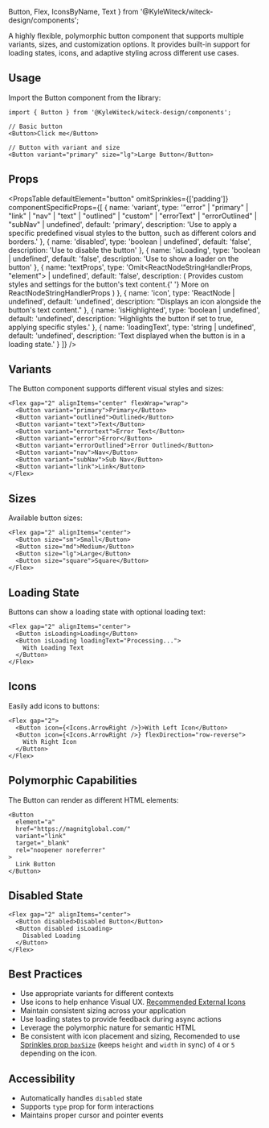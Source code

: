   Button,
  Flex,
  IconsByName,
  Text
} from '@KyleWiteck/witeck-design/components';

A highly flexible, polymorphic button component that supports multiple variants,
sizes, and customization options. It provides built-in support for loading
states, icons, and adaptive styling across different use cases.

## Usage

Import the Button component from the library:

```tsx
import { Button } from '@KyleWiteck/witeck-design/components';

// Basic button
<Button>Click me</Button>

// Button with variant and size
<Button variant="primary" size="lg">Large Button</Button>
```

## Props

<PropsTable
  defaultElement="button"
  omitSprinkles={['padding']}
  componentSpecificProps={[
    {
      name: 'variant',
      type: '"error" | "primary" | "link" | "nav" | "text" | "outlined" | "custom" | "errorText" | "errorOutlined" | "subNav" | undefined',
      default: 'primary',
      description:
        'Use to apply a specific predefined visual styles to the button, such as different colors and borders.'
    },
    {
      name: 'disabled',
      type: 'boolean | undefined',
      default: 'false',
      description: 'Use to disable the button'
    },
    {
      name: 'isLoading',
      type: 'boolean | undefined',
      default: 'false',
      description: 'Use to show a loader on the button'
    },
    {
      name: 'textProps',
      type: 'Omit<ReactNodeStringHandlerProps, "element"> | undefined',
      default: 'false',
      description: (
        <Text element="span" variant="inherit">
          Provides custom styles and settings for the button's text content.{' '}
          <Link to="/guides/components/reactNodeStringHandler">
            More on ReactNodeStringHandlerProps
          </Link>
        </Text>
      )
    },
    {
      name: 'icon',
      type: 'ReactNode | undefined',
      default: 'undefined',
      description: "Displays an icon alongside the button's text content."
    },
    {
      name: 'isHighlighted',
      type: 'boolean | undefined',
      default: 'undefined',
      description:
        'Highlights the button if set to true, applying specific styles.'
    },
    {
      name: 'loadingText',
      type: 'string | undefined',
      default: 'undefined',
      description: 'Text displayed when the button is in a loading state.'
    }
  ]}
/>

## Variants

The Button component supports different visual styles and sizes:

```tsx live
<Flex gap="2" alignItems="center" flexWrap="wrap">
  <Button variant="primary">Primary</Button>
  <Button variant="outlined">Outlined</Button>
  <Button variant="text">Text</Button>
  <Button variant="errortext">Error Text</Button>
  <Button variant="error">Error</Button>
  <Button variant="errorOutlined">Error Outlined</Button>
  <Button variant="nav">Nav</Button>
  <Button variant="subNav">Sub Nav</Button>
  <Button variant="link">Link</Button>
</Flex>
```

## Sizes

Available button sizes:

```tsx live
<Flex gap="2" alignItems="center">
  <Button size="sm">Small</Button>
  <Button size="md">Medium</Button>
  <Button size="lg">Large</Button>
  <Button size="square">Square</Button>
</Flex>
```

## Loading State

Buttons can show a loading state with optional loading text:

```tsx live
<Flex gap="2" alignItems="center">
  <Button isLoading>Loading</Button>
  <Button isLoading loadingText="Processing...">
    With Loading Text
  </Button>
</Flex>
```

## Icons

Easily add icons to buttons:

```tsx live
<Flex gap="2">
  <Button icon={<Icons.ArrowRight />}>With Left Icon</Button>
  <Button icon={<Icons.ArrowRight />} flexDirection="row-reverse">
    With Right Icon
  </Button>
</Flex>
```

## Polymorphic Capabilities

The Button can render as different HTML elements:

```tsx live
<Button
  element="a"
  href="https://magnitglobal.com/"
  variant="link"
  target="_blank"
  rel="noopener noreferrer"
>
  Link Button
</Button>
```

## Disabled State

```tsx live
<Flex gap="2" alignItems="center">
  <Button disabled>Disabled Button</Button>
  <Button disabled isLoading>
    Disabled Loading
  </Button>
</Flex>
```

## Best Practices

- Use appropriate variants for different contexts
- Use icons to help enhance Visual UX.
  [Recommended External Icons](https://fonts.google.com/icons)
- Maintain consistent sizing across your application
- Use loading states to provide feedback during async actions
- Leverage the polymorphic nature for semantic HTML
- Be consistent with icon placement and sizing, Recomended to use
  [Sprinkles prop `boxSize`](/docs/guides/styles-and-theming/sprinkles#spacing)
  (keeps `height` and `width` in sync) of `4` or `5` depending on the icon.

## Accessibility

- Automatically handles `disabled` state
- Supports `type` prop for form interactions
- Maintains proper cursor and pointer events
